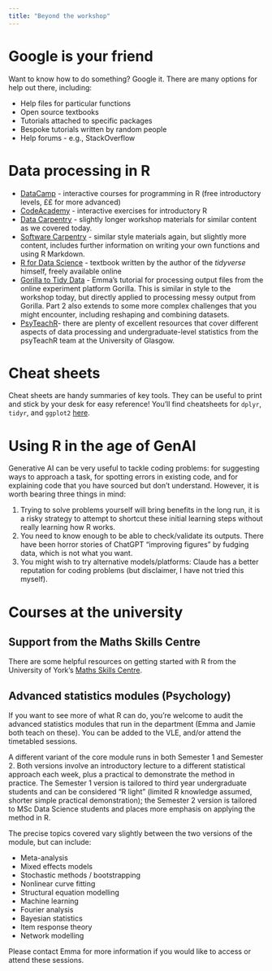 ```yaml
---
title: "Beyond the workshop"
---
```


# Google is your friend

Want to know how to do something? Google it. There are many options for help out there, including:

-   Help files for particular functions
-   Open source textbooks
-   Tutorials attached to specific packages
-   Bespoke tutorials written by random people
-   Help forums - e.g., StackOverflow

# Data processing in R

-   [DataCamp](www.datacamp.com) - interactive courses for programming in R (free introductory levels, ££ for more advanced)
-   [CodeAcademy](https://www.codecademy.com/learn/learn-r) - interactive exercises for introductory R
-   [Data Carpentry](https://datacarpentry.org/r-socialsci/) - slightly longer workshop materials for similar content as we covered today.
-   [Software Carpentry](https://swcarpentry.github.io/r-novice-gapminder/) - similar style materials again, but slightly more content, includes further information on writing your own functions and using R Markdown.
-   [R for Data Science](https://r4ds.had.co.nz/) - textbook written by the author of the *tidyverse* himself, freely available online
-   [Gorilla to Tidy Data](https://emljames.github.io/GorillaR) - Emma's tutorial for processing output files from the online experiment platform Gorilla. This is similar in style to the workshop today, but directly applied to processing messy output from Gorilla. Part 2 also extends to some more complex challenges that you might encounter, including reshaping and combining datasets.
-   [PsyTeachR](https://psyteachr.github.io/)- there are plenty of excellent resources that cover different aspects of data processing and undergraduate-level statistics from the psyTeachR team at the University of Glasgow.

# Cheat sheets

Cheat sheets are handy summaries of key tools. They can be useful to print and stick by your desk for easy reference! You'll find cheatsheets for `dplyr`, `tidyr`, and `ggplot2` [here](https://rstudio.com/resources/cheatsheets/).

# Using R in the age of GenAI

Generative AI can be very useful to tackle coding problems: for suggesting ways to approach a task, for spotting errors in existing code, and for explaining code that you have sourced but don't understand. However, it is worth bearing three things in mind:

1.  Trying to solve problems yourself will bring benefits in the long run, it is a risky strategy to attempt to shortcut these initial learning steps without really learning how R works.
2.  You need to know enough to be able to check/validate its outputs. There have been horror stories of ChatGPT "improving figures" by fudging data, which is not what you want.
3.  You might wish to try alternative models/platforms: Claude has a better reputation for coding problems (but disclaimer, I have not tried this myself).

# Courses at the university

## Support from the Maths Skills Centre

There are some helpful resources on getting started with R from the University of York's [Maths Skills Centre](https://subjectguides.york.ac.uk/maths-skills-centre/statistics).

## Advanced statistics modules (Psychology)

If you want to see more of what R can do, you're welcome to audit the advanced statistics modules that run in the department (Emma and Jamie both teach on these). You can be added to the VLE, and/or attend the timetabled sessions.

A different variant of the core module runs in both Semester 1 and Semester 2. Both versions involve an introductory lecture to a different statistical approach each week, plus a practical to demonstrate the method in practice. The Semester 1 version is tailored to third year undergraduate students and can be considered "R light" (limited R knowledge assumed, shorter simple practical demonstration); the Semester 2 version is tailored to MSc Data Science students and places more emphasis on applying the method in R.

The precise topics covered vary slightly between the two versions of the module, but can include:

-   Meta-analysis
-   Mixed effects models
-   Stochastic methods / bootstrapping
-   Nonlinear curve fitting
-   Structural equation modelling
-   Machine learning
-   Fourier analysis
-   Bayesian statistics
-   Item response theory
-   Network modelling

Please contact Emma for more information if you would like to access or attend these sessions.
